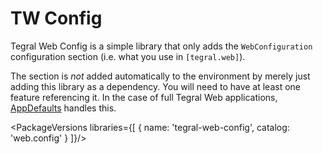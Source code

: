 
# TW Config

Tegral Web Config is a simple library that only adds the `WebConfiguration` configuration section (i.e. what you use in `[tegral.web]`).

The section is *not* added automatically to the environment by merely just adding this library as a dependency. You will need to have at least one feature referencing it. In the case of full Tegral Web applications, [AppDefaults](/modules/web/appdefaults/index.mdx) handles this.

<PackageVersions libraries={[
    { name: 'tegral-web-config', catalog: 'web.config' }
]}/>
